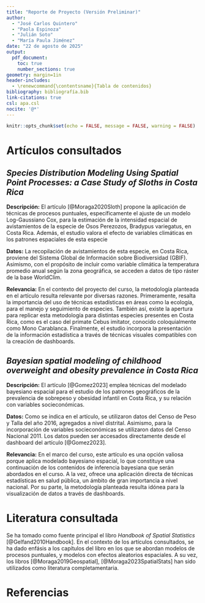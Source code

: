 ---
title: "Reporte de Proyecto (Versión Preliminar)"
author:
  - "José Carlos Quintero"
  - "Paola Espinoza"
  - "Julián Soto"
  - "María Paula Jiménez"
date: "22 de agosto de 2025"
output:
  pdf_document:
    toc: true
    number_sections: true
geometry: margin=1in
header-includes:
  - \renewcommand{\contentsname}{Tabla de contenidos}
bibliography: bibliografía.bib
link-citations: true
csl: apa.csl
nocite: '@*'
---


```{r setup, include=FALSE}
knitr::opts_chunk$set(echo = FALSE, message = FALSE, warning = FALSE)
```

# Artículos consultados

## *Species Distribution Modeling Using Spatial Point Processes: a Case Study of Sloths in Costa Rica*

**Descripción:** El artículo [@Moraga2020Sloth] propone la aplicación de técnicas de procesos puntuales, específicamente el ajuste de un modelo Log-Gaussiano Cox, para la estimación de la intensidad espacial de avistamientos de la especie de Osos Perezozos, Bradypus variegatus, en Costa Rica. Además, el estudio valora el efecto de variables climáticas en los patrones espaciales de esta especie


**Datos:** La recopilación de avistamientos de esta especie, en Costa Rica, proviene del Sistema Global de Información sobre Biodiversidad (GBIF). Asimismo, con el propósito de incluir como variable climática la temperatura promedio anual según la zona geográfica, se acceden a datos de tipo ráster de la base WorldClim.

**Relevancia:** En el contexto del proyecto del curso, la metodología planteada en el artículo resulta relevante por diversas razones. Primeramente, resalta la importancia del uso de técnicas estadísticas en áreas como la ecología, para el manejo y seguimiento de especies. También así, existe la apertura para replicar esta metodología para distintas especies presentes en Costa Rica, como es el caso del primate Cebus imitator, conocido coloquialmente como Mono Carablanca. Finalmente, el estudio incorpora la presentación de la información estadística a través de técnicas visuales compatibles con la creación de dashboards.


## *Bayesian spatial modeling of childhood overweight and obesity prevalence in Costa Rica*

**Descripción:** El artículo [@Gomez2023] emplea técnicas del modelado bayesiano espacial para el estudio de los patrones geográficos de la prevalencia de sobrepeso y obesidad infantil en Costa Rica, y su relación con variables socieconómicas.

**Datos:** Como se indica en el artículo, se utilizaron datos del Censo de Peso y Talla del año 2016, agregados a nivel distrital. Asimismo, para la incorporación de variables socieconómicas se utilizaron datos del Censo Nacional 2011. Los datos pueden ser accesados directamente desde el dashboard del artículo [@Gomez2023].

**Relevancia:** En el marco del curso, este artículo es una opción valiosa porque aplica modelado bayesiano espacial, lo que constituye una continuación de los contenidos de inferencia bayesiana que serán abordados en el curso. A la vez, ofrece una aplicación directa de técnicas estadísticas en salud pública, un ámbito de gran importancia a nivel nacional. Por su parte, la metodología planteada resulta idónea para la visualización de datos a través de dashboards.

# Literatura consultada

Se ha tomado como fuente principal el libro *Handbook of Spatial Statistics* [@Gelfand2010Handbook]. En el contexto de los artículos consultados, se ha dado enfásis a los capítulos del libro en los que se abordan modelos de procesos puntuales, y modelos con efectos aleatorios espaciales. A su vez, los libros [@Moraga2019Geospatial], [@Moraga2023SpatialStats] han sido utilizados como literatura completamentaria.

# Referencias
